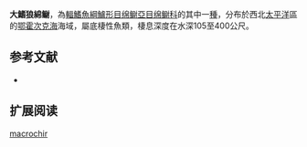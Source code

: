 {{Speciesbox
| name = 大鰭狼綿鳚
| image = 
| status = NE
| status_system = IUCN3.1
| genus = Lycodes
| species = macrochir
| authority = [[Schmidt|Schmidt]], 1937
| synonyms = 
}}

'''大鰭狼綿鳚'''，為[[輻鰭魚綱|輻鰭魚綱]][[鱸形目|鱸形目]][[绵鳚亞目|绵鳚亞目]][[绵鳚科|绵鳚科]]的其中一[[種|種]]，分布於西北[[太平洋|太平洋]]區的[[鄂霍次克海|鄂霍次克海]]海域，屬底棲性魚類，棲息深度在水深105至400公尺。

==参考文献==
*{{FishBase_species|genus=Lycodes|species=macrochir|year=2011|month=12}}

== 扩展阅读 ==
{{refbegin}}
{{wikispecies-inline|Lycodes macrochir|大鰭狼綿鳚}}
{{refend}}
{{Taxonbar|from=Q513390}}

[[Category:狼绵鳚属|macrochir]]


{{鱸形目小作品}}